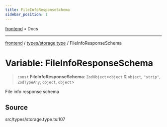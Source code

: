 ```yaml
---
title: FileInfoResponseSchema
sidebar_position: 1
---
```


[frontend](../../..) • Docs

***

[frontend](../../..) / [types/storage.type](..) / FileInfoResponseSchema

# Variable: FileInfoResponseSchema

> `const` **FileInfoResponseSchema**: `ZodObject`\<`object` & `object`, `"strip"`, `ZodTypeAny`, `object`, `object`\>

File info response schema

## Source

src/types/storage.type.ts:107
